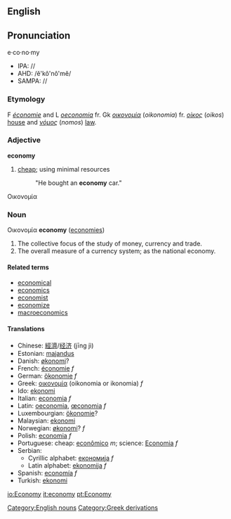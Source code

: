 {{Wikipedia}}
==English==
==Pronunciation==
e·co·no·my
*IPA: //
*AHD: /ĕ'kô'nô'mĕ/
*SAMPA: //

===Etymology===
F ''[[économie]]'' and L ''[[oeconomia]]'' fr. Gk ''[[οικονομία]]'' (''oikonomia'') fr. ''[[οίκος]]'' (''oikos'') [[house]] and ''[[νόμος]]'' (''nomos'') [[law]]. 
===Adjective===
'''economy'''
#[[cheap]]; using minimal resources
#:"He bought an '''economy''' car."
Οικονομία
===Noun===Οικονομία
'''economy'''  ([[economies]])
#The collective focus of the study of money, currency and trade.
#The overall measure of a currency system; as the national economy.

====Related terms====
*[[economical]]
*[[economics]]
*[[economist]]
*[[economize]]
*[[macroeconomics]]

====Translations====
*Chinese: [[經濟]]/[[经济]] (jīng jì)
*Estonian: [[majandus]]
*Danish: [[økonomi]]?
*French: [[économie]] ''f''
*German: [[ökonomie]] ''f''
*Greek: [[οικονομία]] (oikonomia or ikonomia) ''f''
*Ido: [[ekonomi]]
*Italian: [[economia]] ''f''
*Latin: [[oeconomia]], [[œconomia]] ''f''
*Luxembourgian: [[ökonomie]]?
*Malaysian: [[ekonomi]]
*Norwegian: [[økonomi]]? ''f''
*Polish: [[economia]] ''f''
*Portuguese: cheap: [[econômico]] ''m''; science: [[Economia]] ''f''
*Serbian:
**Cyrillic alphabet: [[економија]] ''f''
**Latin alphabet: [[ekonomija]] ''f''
*Spanish: [[economía]] ''f''<!--*Swedish: [[ökonomi]]-->
*Turkish: [[ekonomi]]

[[Category:English nouns]][[Category:Greek derivations]]

[[io:Economy]]
[[it:economy]]
[[pt:Economy]]